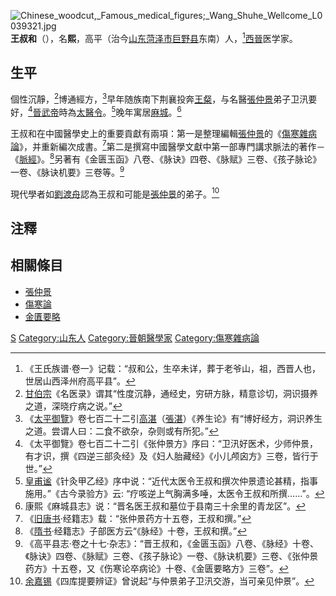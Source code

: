{{Otheruses|other=名为王叔和的其他人物|王剴 (永樂進士)}}

[[File:Chinese_woodcut,_Famous_medical_figures;_Wang_Shuhe_Wellcome_L0039321.jpg|thumb]]
'''王叔和'''（{{bd|210年？||258年？||CatIdx=W}}），名'''熙'''，高平（治今[[山东|山东]][[菏泽市|菏泽市]][[巨野县|巨野县]]东南）人，<ref>《王氏族谱·卷一》记载：“叔和公，生卒未详，葬于老爷山，祖，西晋人也，世居山西泽州府高平县”。</ref>[[西晉|西晉]]医学家。

== 生平 ==
個性沉靜，<ref>[[甘伯宗|甘伯宗]]《名医录》谓其“性度沉静，通经史，穷研方脉，精意诊切，洞识摄养之道，深晓疗病之说。”</ref>博通經方，<ref>《[[太平御覽|太平御覽]]》卷七百二十二引[[高湛|高湛]]（[[張湛|張湛]]）《养生论》有“博好经方，洞识养生之道。尝谓人曰：二食不欲杂，杂则或有所犯。”</ref>早年随族南下荆襄投奔[[王粲|王粲]]，与名醫[[張仲景|張仲景]]弟子卫汛要好，<ref>《太平御覽》卷七百二十二引《张仲景方》序曰：“卫汛好医术，少师仲景，有才识，撰《四逆三部灸经》及《妇人胎藏经》《小儿颅囟方》三卷，皆行于世。”</ref>[[晉武帝|晉武帝]]時為[[太醫令|太醫令]]。<ref>[[皇甫谧|皇甫谧]]《针灸甲乙经》序中说：“近代太医令王叔和撰次仲景遗论甚精，指事施用。”《古今录验方》云: “疗咳逆上气胸满多唾，太医令王叔和所撰……”。</ref>晚年寓居[[麻城|麻城]]。<ref>康熙《麻城县志》说：“晋名医王叔和墓位于县南三十余里的青龙区”。</ref>

王叔和在中國醫學史上的重要貢獻有兩項：第一是整理編輯[[張仲景|張仲景]]的《[[傷寒雜病論|傷寒雜病論]]》，并重新編次成書。<ref>《[[旧唐书|旧唐书]]·经籍志》载：“张仲景药方十五卷，王叔和撰。”</ref>第二是撰寫中國醫學文獻中第一部專門講求脈法的著作－《[[脈經|脈經]]》。<ref>《[[隋书|隋书]]·经籍志》子部医方云“《脉经》十卷，王叔和撰。”</ref>另著有《金匮玉函》八卷、《脉诀》四卷、《脉赋》三卷、《孩子脉论》一卷、《脉诀机要》三卷等。<ref>《高平县志·卷之十七·杂志》：“晋王叔和，《金匮玉函》八卷、《脉经》十卷、《脉诀》四卷、《脉赋》三卷、《孩子脉论》一卷、《脉诀机要》三卷、《张仲景药方》十五卷，又《伤寒论卒病论》十卷、《金匮要略方》三卷”。</ref>

現代學者如[[劉渡舟|劉渡舟]]認為王叔和可能是[[張仲景|張仲景]]的弟子。<ref>[[余嘉锡|余嘉锡]]《四库提要辨证》曾说起“与仲景弟子卫汛交游，当可亲见仲景”。</ref>

==注釋==
{{reflist}}

== 相關條目 ==
{{Wikisource author}}
* [[張仲景|張仲景]]
* [[傷寒論|傷寒論]]
* [[金匱要略|金匱要略]]

{{Authority control}}

{{DEFAULTSORT:}}
[[Category:王姓|S]]
[[Category:山东人|Category:山东人]]
[[Category:晉朝醫學家|Category:晉朝醫學家]]
[[Category:傷寒雜病論|Category:傷寒雜病論]]


{{China-academic-bio-stub}}